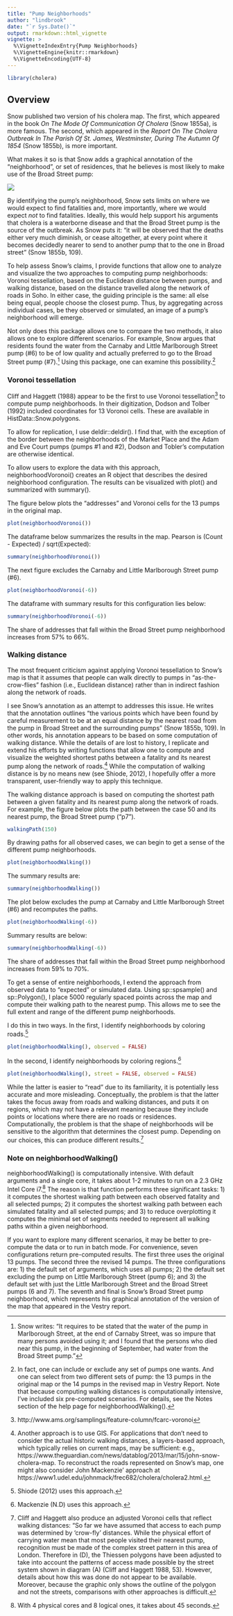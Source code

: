 ```yaml
---
title: "Pump Neighborhoods"
author: "lindbrook"
date: "`r Sys.Date()`"
output: rmarkdown::html_vignette
vignette: >
  %\VignetteIndexEntry{Pump Neighborhoods}
  %\VignetteEngine{knitr::rmarkdown}
  %\VignetteEncoding{UTF-8}
---
```


```r
library(cholera)
```

## Overview

Snow published two version of his cholera map. The first, which appeared in the book _On The Mode Of Communication Of Cholera_ (Snow 1855a), is more famous. The second, which appeared in the _Report On The Cholera Outbreak In The Parish Of St. James, Westminster, During The Autumn Of 1854_ (Snow 1855b), is more important.

What makes it so is that Snow adds a graphical annotation of the "neighborhood", or set of residences, that he believes is most likely to make use of the Broad Street pump:

![](fig12-6.png)

By identifying the pump's neighborhood, Snow sets limits on where we would expect to find fatalities and, more importantly, where we would expect  _not_  to find fatalities. Ideally, this would help support his arguments that cholera is a waterborne disease and that the Broad Street pump is the source of the outbreak. As Snow puts it: "it will be observed that the deaths either very much diminish, or cease altogether, at every point where it becomes decidedly nearer to send to another pump that to the one in Broad street" (Snow 1855b, 109).

To help assess Snow's claims, I provide functions that allow one to analyze and visualize the two approaches to computing pump neighborhoods: Voronoi tessellation, based on the Euclidean distance between pumps, and walking distance, based on the distance travelled along the network of roads in Soho. In either case, the guiding principle is the same: all else being equal, people choose the closest pump. Thus, by aggregating across individual cases, be they observed or simulated, an image of a pump's neighborhood will emerge.

Not only does this package allows one to compare the two methods, it also allows one to explore different scenarios. For example, Snow argues that residents found the water from the Carnaby and Little Marlborough Street pump (#6) to be of low quality and actually preferred to go to the Broad Street pump (#7).^[Snow writes: "It requires to be stated that the water of the pump in Marlborough Street, at the end of Carnaby Street, was so impure that many persons avoided using it; and I found that the persons who died near this pump, in the beginning of September, had water from the Broad Street pump."] Using this package, one can examine this possibility.^[In fact, one can include or exclude any set of pumps one wants. And one can select from two different sets of pump: the 13 pumps in the original map or the 14 pumps in the revised map in Vestry Report. Note that because computing walking distances is computationally intensive, I've included six pre-computed scenarios. For details, see the Notes section of the help page for neighborhoodWalking().]

### Voronoi tessellation

Cliff and Haggett (1988) appear to be the first to use Voronoi tessellation^[http://www.ams.org/samplings/feature-column/fcarc-voronoi] to compute pump neighborhoods. In their digitization, Dodson and Tolber (1992) included coordinates for 13 Voronoi cells. These are available in HistData::Snow.polygons.

To allow for replication, I use deldir::deldir(). I find that, with the exception of the border between the neighborhoods of the Market Place and the Adam and Eve Court pumps (pumps #1 and #2), Dodson and Tobler's computation are otherwise identical.

To allow users to explore the data with this approach, neighborhoodVoronoi() creates an R object that describes the desired neighborhood configuration. The results can be visualized with plot() and summarized with summary().

The figure below plots the "addresses" and Voronoi cells for the 13 pumps in the original map.

```r
plot(neighborhoodVoronoi())
```

The dataframe below summarizes the results in the map. Pearson is (Count - Expected) / sqrt(Expected):

```r
summary(neighborhoodVoronoi())
```

The next figure excludes the Carnaby and Little Marlborough Street pump (#6).

```r
plot(neighborhoodVoronoi(-6))
```

The dataframe with summary results for this configuration lies below:

```r
summary(neighborhoodVoronoi(-6))
```

The share of addresses that fall within the Broad Street pump neighborhood increases from 57% to 66%.

### Walking distance

The most frequent criticism against applying Voronoi tessellation to Snow's map is that it assumes that people can walk directly to pumps in "as-the-crow-flies" fashion (i.e., Euclidean distance) rather than in indirect fashion along the network of roads.

I see Snow's annotation as an attempt to addresses this issue. He writes that the annotation outlines "the various points which have been found by careful measurement to be at an equal distance by the nearest road from the pump in Broad Street and the surrounding pumps" (Snow 1855b, 109). In other words, his annotation appears to be based on some computation of walking distance. While the details of are lost to history, I replicate and extend his efforts by writing functions that allow one to compute and visualize the weighted shortest paths between a fatality and its nearest pump along the network of roads.^[Another approach is to use GIS. For applications that don't need to consider the actual historic walking distances, a layers-based approach, which typically relies on current maps, may be sufficient: e.g., https://www.theguardian.com/news/datablog/2013/mar/15/john-snow-cholera-map. To reconstruct the roads represented on Snow's map, one might also consider John Mackenzie' approach at https://www1.udel.edu/johnmack/frec682/cholera/cholera2.html.] While the computation of walking distance is by no means new (see Shiode, 2012), I hopefully offer a more transparent, user-friendly way to apply this technique.

The walking distance approach is based on computing the shortest path between a given fatality and its nearest pump along the network of roads. For example, the figure below plots the path between the case 50 and its nearest pump, the Broad Street pump ("p7").

```r
walkingPath(150)
```

By drawing paths for all observed cases, we can begin to get a sense of the different pump neighborhoods.

```r
plot(neighborhoodWalking())
```

The summary results are:

```r
summary(neighborhoodWalking())
```

The plot below excludes the pump at Carnaby and Little Marlborough Street (#6) and recomputes the paths.

```r
plot(neighborhoodWalking(-6))
```

Summary results are below:

```r
summary(neighborhoodWalking(-6))
```

The share of addresses that fall within the Broad Street pump neighborhood increases from 59% to 70%.

To get a sense of entire neighborhoods, I extend the approach from observed data to "expected" or simulated data. Using sp::spsample() and sp::Polygon(), I place 5000 regularly spaced points across the map and compute their walking path to the nearest pump. This allows me to see the full extent and range of the different pump neighborhoods.

I do this in two ways. In the first, I identify neighborhoods by coloring roads.^[Shiode (2012) uses this approach.]

```r
plot(neighborhoodWalking(), observed = FALSE)
```

In the second, I identify neighborhoods by coloring regions.^[Mackenzie (N.D) uses this approach.]

```r
plot(neighborhoodWalking(), street = FALSE, observed = FALSE)
```

While the latter is easier to "read" due to its familiarity, it is potentially less accurate and more misleading. Conceptually, the problem is that the latter takes the focus away from roads and walking distances, and puts it on regions, which may not have a relevant meaning because they include points or locations where there are no roads or residences. Computationally, the problem is that the shape of neighborhoods will be sensitive to the algorithm that determines the closest pump. Depending on our choices, this can produce different results.^[Cliff and Haggett also produce an adjusted Voronoi cells that reflect walking distances: "So far we have assumed that access to each pump was determined by 'crow-fly' distances. While the physical effort of carrying water mean that most people visited their nearest pump, recognition must be made of the complex street pattern in this area of London. Therefore in (D), the Thiessen polygons have been adjusted to take into account the patterns of access made possible by the street system shown in diagram (A) (Cliff and Haggett 1988, 53). However, details about how this was done do not appear to be available. Moreover, because the graphic only shows the outline of the polygon and not the streets, comparisons with other approaches is difficult.]

### Note on neighborhoodWalking()

neighborhoodWalking() is computationally intensive. With default arguments and a single core, it takes about 1-2 minutes to run on a 2.3 GHz Intel Core i7.^[With 4 physical cores and 8 logical ones, it takes about 45 seconds.] The reason is that function performs three significant tasks: 1) it computes the shortest walking path between each observed fatality and all selected pumps; 2) it computes the shortest walking path between each simulated fatality and all selected pumps; and 3) to reduce overplotting it computes the minimal set of segments needed to represent all walking paths within a given neighborhood.

If you want to explore many different scenarios, it may be better to pre-compute the data or to run in batch mode. For convenience, seven configurations return pre-computed results. The first three uses the original 13 pumps. The second three the revised 14 pumps. The three configurations are: 1) the default set of arguments, which uses all pumps; 2) the default set excluding the pump on Little Marlborough Street (pump 6); and 3) the default set with just the Little Marlborough Street and the Broad Street pumps (6 and 7). The seventh and final is Snow's Broad Street pump neighborhood, which represents his graphical annotation of the version of the map that appeared in the Vestry report.
